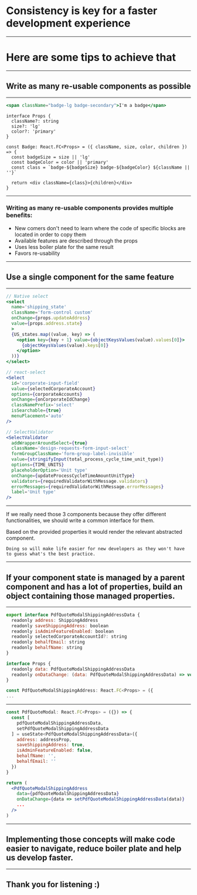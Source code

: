 

<TextBlock margin={20}>

# Consistency is key for a faster development experience

</TextBlock>

---

# Here are some tips to achieve that

---

## Write as many re-usable components as possible

---

<CodeSurfer>

```jsx title="The HTML way (✕)"
<span className="badge-lg badge-secondary">I'm a badge</span>
```

```tsx title="The React way (✓)"
interface Props {
  className?: string
  size?: 'lg'
  color?: 'primary'
}

const Badge: React.FC<Props> = ({ className, size, color, children }) => {
  const badgeSize = size || 'lg'
  const badgeColor = color || 'primary'
  const class = `badge-${badgeSize} badge-${badgeColor} ${className || ''}`

  return <div className={class}>{children}</div>
}
```

</CodeSurfer>

---

### Writing as many re-usable components provides multiple benefits:

<ul>
    <li>New comers don't need to learn where the code of specific blocks are located in order to copy them</li>
    <Steps>
        <li>Available features are described through the props</li>
        <li>Uses less boiler plate for the same result</li>
        <li>Favors re-usability</li>
    </Steps>
</ul>

---

## Use a single component for the same feature

---

<CodeSurfer>

```jsx title="We are currently using at least 3 different select components"
// Native select
<select
  name='shipping_state'
  className='form-control custom'
  onChange={props.updateAddress}
  value={props.address.state}
  >
  {US_states.map((value, key) => (
    <option key={key + 1} value={objectKeysValues(value).values[0]}>
      {objectKeysValues(value).keys[0]}
    </option>
  ))}
</select>

// react-select
<Select
  id='corporate-input-field'
  value={selectedCorporateAccount}
  options={corporateAccounts}
  onChange={onCorporateIdChange}
  classNamePrefix='select'
  isSearchable={true}
  menuPlacement='auto'
/>

// SelectValidator
<SelectValidator
  addWrapperAroundSelect={true}
  className='design-requests-form-input-select'
  formGroupClassName='form-group-label-invisible'
  value={stringifyInput(total_process_cycle_time_unit_type)}
  options={TIME_UNITS}
  placeholderOption='Unit type'
  onChange={updateProcessCycleTimeAmountUnitType}
  validators={requiredValidatorWithMessage.validators}
  errorMessages={requiredValidatorWithMessage.errorMessages}
  label='Unit type'
/>
```

</CodeSurfer>

---

<TextBlock>

If we really need those 3 components because they offer different functionalities,
we should write a common interface for them.

<Steps>
    <div>Based on the provided properties it would render the relevant
    abstracted component.</div>

    Doing so will make life easier for new developers as they won't have
    to guess what's the best practice.
</Steps>

</TextBlock>

---

<TextBlock margin={10}>

## If your component state is managed by a parent component and has a lot of properties, build an object containing those managed properties.

</TextBlock>

---

<CodeSurfer>

```jsx title="Properties used by the child component"
export interface PdfQuoteModalShippingAddressData {
  readonly address: ShippingAddress
  readonly saveShippingAddress: boolean
  readonly isAdminFeatureEnabled: boolean
  readonly selectedCorporateAccountId?: string
  readonly behalfEmail: string
  readonly behalfName: string
}

interface Props {
  readonly data: PdfQuoteModalShippingAddressData
  readonly onDataChange: (data: PdfQuoteModalShippingAddressData) => void
}

const PdfQuoteModalShippingAddress: React.FC<Props> = ({
...
```

</CodeSurfer>

---

<CodeSurfer>

```jsx title="The parent component"
const PdfQuoteModal: React.FC<Props> = ({}) => {
  const [
    pdfQuoteModalShippingAddressData,
    setPdfQuoteModalShippingAddressData
  ] = useState<PdfQuoteModalShippingAddressData>({
    address: addressProp,
    saveShippingAddress: true,
    isAdminFeatureEnabled: false,
    behalfName: '',
    behalfEmail: ''
  })
}

return (
  <PdfQuoteModalShippingAddress
    data={pdfQuoteModalShippingAddressData}
    onDataChange={data => setPdfQuoteModalShippingAddressData(data)}
    ...
  />
)
```

</CodeSurfer>

---

<TextBlock margin={10}>

## Implementing those concepts will make code easier to navigate, reduce boiler plate and help us develop faster.

</TextBlock>

---

## Thank you for listening :)


<Footer>

<ProgressBar />

</Footer>
